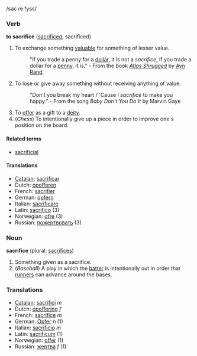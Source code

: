 /sac re fyss/

===Verb===
'''to sacrifice''' ([[sacrificed]], sacrificed)

#To exchange something [[valuable]] for something of lesser value.
#:"If you trade a penny for a [[dollar]], it is not a ''sacrifice'', if you trade a dollar for a [[penny]], it is." - From the book ''[[Atlas Shrugged]]'' by [[Ayn Rand]].
#To lose or give away something without receiving anything of value.
#:"Don't you break my heart / 'Cause I ''sacrifice'' to make you happy." - From the song ''Baby Don't You Do It'' by Marvin Gaye
#To [[offer]] as a gift to a [[deity]].
#(''Chess'') To intentionally give up a piece in order to improve one's position on the board.

====Related terms====
*[[sacrificial]]

====Translations====
*[[Catalan]]: [[sacrificar]]
*Dutch: [[opofferen]]
*French: [[sacrifier]]
*German: [[opfern]]
*Italian: [[sacrificare]]
*Latin: [[sacrifico]] (3)
*Norwegian: [[ofre]] (3)
*Russian: [[пожертвовать]] (3)

===Noun===
'''sacrifice''' (plural: [[sacrifices]])

#Something given as a sacrifice.
#(''Baseball'') A play in which the [[batter]] is intentionally out in order that [[runner]]s can advance around the bases.

===Translations===
*[[Catalan]]: [[sacrifici]] ''m''
*Dutch: [[opoffering]] ''f''
*French: [[sacrifice]] ''m''
*German: [[Opfer]] ''n'' (1)
*Italian: [[sacrificio]] ''m''
*Latin: [[sacrificum]] (1)
*Norwegian: [[offer]] (1)
*Russian: [[жертва]] ''f'' (1)
